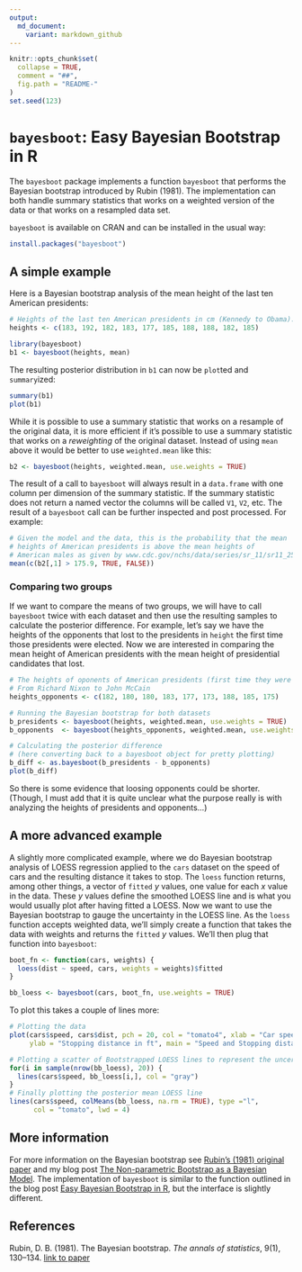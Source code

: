 ```yaml
---
output:
  md_document:
    variant: markdown_github
---
```


```r
knitr::opts_chunk$set(
  collapse = TRUE,
  comment = "##",
  fig.path = "README-"
)
set.seed(123)
```

`bayesboot`: Easy Bayesian Bootstrap in R
========================================

The `bayesboot` package implements a function `bayesboot` that performs the Bayesian bootstrap introduced by Rubin (1981). The implementation can both handle summary statistics that works on a weighted version of the data or that works on a resampled data set. 

`bayesboot` is available on CRAN and can be installed in the usual way:

```r
install.packages("bayesboot")
```

A simple example
---------------------

Here is a Bayesian bootstrap analysis of the mean height of the last ten American presidents:

```r
# Heights of the last ten American presidents in cm (Kennedy to Obama).
heights <- c(183, 192, 182, 183, 177, 185, 188, 188, 182, 185)

library(bayesboot)
b1 <- bayesboot(heights, mean)
```

The resulting posterior distribution in `b1` can now be `plot`ted and `summary`ized:

```r
summary(b1)
plot(b1)
```

While it is possible to use a summary statistic that works on a resample of the original data, it is more efficient if it's possible to use a summary statistic that works on a *reweighting* of the original dataset. Instead of using `mean` above it would be better to use `weighted.mean` like this:

```r
b2 <- bayesboot(heights, weighted.mean, use.weights = TRUE)
```

The result of a call to `bayesboot` will always result in a `data.frame` with one column per dimension of the summary statistic. If the summary statistic does not return a named vector the columns will be called `V1`, `V2`, etc. The result of a `bayesboot` call can be further inspected and post processed. For example:

```r
# Given the model and the data, this is the probability that the mean
# heights of American presidents is above the mean heights of
# American males as given by www.cdc.gov/nchs/data/series/sr_11/sr11_252.pdf
mean(c(b2[,1] > 175.9, TRUE, FALSE))
```

### Comparing two groups

If we want to compare the means of two groups, we will have to call `bayesboot` twice with each dataset and then use the resulting samples to calculate the posterior difference. For example, let's say we have the heights of the opponents that lost to the presidents in `height` the first time those presidents were elected. Now we are interested in comparing the mean height of American presidents with the mean height of presidential candidates that lost.

```r
# The heights of oponents of American presidents (first time they were elected).
# From Richard Nixon to John McCain
heights_opponents <- c(182, 180, 180, 183, 177, 173, 188, 185, 175)

# Running the Bayesian bootstrap for both datasets
b_presidents <- bayesboot(heights, weighted.mean, use.weights = TRUE)
b_opponents  <- bayesboot(heights_opponents, weighted.mean, use.weights = TRUE)

# Calculating the posterior difference
# (here converting back to a bayesboot object for pretty plotting)
b_diff <- as.bayesboot(b_presidents - b_opponents)
plot(b_diff)
```

So there is some evidence that loosing opponents could be shorter. (Though, I must add that it is quite unclear what the purpose really is with analyzing the heights of presidents and opponents...)

A more advanced example
----------------------------

A slightly more complicated example, where we do Bayesian bootstrap analysis of LOESS regression applied to the `cars` dataset on the speed of cars and the resulting distance it takes to stop. The `loess` function returns, among other things, a vector of `fitted` *y* values, one value for each *x* value in the data. These *y* values define the smoothed LOESS line and is what you would usually plot after having fitted a LOESS. Now we want to use the Bayesian bootstrap to gauge the uncertainty in the LOESS line. As the `loess` function accepts weighted data, we'll simply create a function that takes the data with weights and returns the `fitted` *y* values. We'll then plug that function into `bayesboot`:

```r
boot_fn <- function(cars, weights) {
  loess(dist ~ speed, cars, weights = weights)$fitted
}

bb_loess <- bayesboot(cars, boot_fn, use.weights = TRUE)
```

To plot this takes a couple of lines more:

```r
# Plotting the data
plot(cars$speed, cars$dist, pch = 20, col = "tomato4", xlab = "Car speed in mph", 
     ylab = "Stopping distance in ft", main = "Speed and Stopping distances of Cars")

# Plotting a scatter of Bootstrapped LOESS lines to represent the uncertainty.
for(i in sample(nrow(bb_loess), 20)) {
  lines(cars$speed, bb_loess[i,], col = "gray")
}
# Finally plotting the posterior mean LOESS line
lines(cars$speed, colMeans(bb_loess, na.rm = TRUE), type ="l",
      col = "tomato", lwd = 4)
```


More information
-----------------------

For more information on the Bayesian bootstrap see [Rubin's (1981) original paper]((https://projecteuclid.org/euclid.aos/1176345338)) and my blog post [The Non-parametric Bootstrap as a Bayesian Model](http://sumsar.net/blog/2015/04/the-non-parametric-bootstrap-as-a-bayesian-model/). The implementation of `bayesboot` is similar to the function outlined in the blog post [Easy Bayesian Bootstrap in R](http://sumsar.net/blog/2015/07/easy-bayesian-bootstrap-in-r/), but the interface is slightly different.

References
----------------

Rubin, D. B. (1981). The Bayesian bootstrap. *The annals of statistics*, 9(1), 130--134. [link to paper](https://projecteuclid.org/euclid.aos/1176345338)

